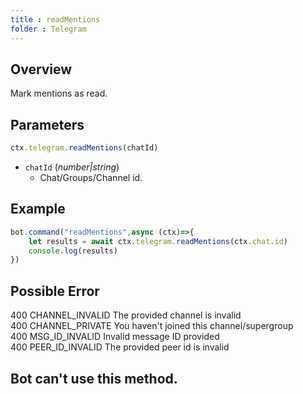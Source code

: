 ```yaml
--- 
title : readMentions 
folder : Telegram
---
```

## Overview 
Mark mentions as read. 
## Parameters 
```ts 
ctx.telegram.readMentions(chatId)
```
- `chatId` (_number|string_) 
    - Chat/Groups/Channel id. 
## Example 
```ts:index.ts {2} showLineNumber 
bot.command("readMentions",async (ctx)=>{
    let results = await ctx.telegram.readMentions(ctx.chat.id) 
    console.log(results) 
})
```
## Possible Error 
400	CHANNEL_INVALID	The provided channel is invalid  
400	CHANNEL_PRIVATE	You haven't joined this channel/supergroup  
400	MSG_ID_INVALID	Invalid message ID provided  
400	PEER_ID_INVALID	The provided peer id is invalid  
## Bot can't use this method.